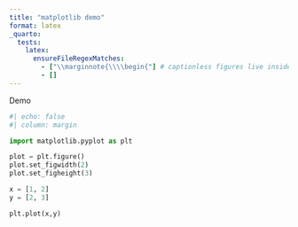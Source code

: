 ```yaml
---
title: "matplotlib demo"
format: latex
_quarto:
  tests:
    latex:
      ensureFileRegexMatches:
        - ["\\marginnote{\\\\begin{"] # captionless figures live inside marginnotes
        - []
---
```


Demo

```python
#| echo: false
#| column: margin

import matplotlib.pyplot as plt

plot = plt.figure()
plot.set_figwidth(2)
plot.set_figheight(3)

x = [1, 2]
y = [2, 3]

plt.plot(x,y)

```
